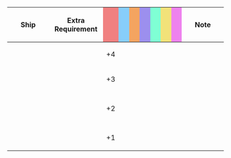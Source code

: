 {|class="wikitable" style="width:100%; text-align: center; vertical-align: middle;"
|-
! style="width: 20%;" | Ship
! style="width: 25%;" | Extra Requirement
! style="width: 5%; background-color: lightcoral;" | {{Firepower}}
! style="width: 5%; background-color: lightskyblue;" | {{Torpedo}}
! style="width: 5%; background-color: sandybrown;" | {{AA}}
! style="width: 5%; background-color: #9C8FEE;" | {{ASW}}
! style="width: 5%; background-color: #7fffd4;" | {{LOS}}
! style="width: 5%; background-color: #F2E279;" | {{Armor}}
! style="width: 5%; background-color: violet;" | {{Evasion}}
! style="width: 20%;" | Note
|-
! {{ShipLink|Shoukaku/Kai Ni|Shoukaku/Kai Ni A}}
| style="text-align:left;" | 
| +4 || || || || || || 
| style="text-align:left;" | 
|-
! {{ShipLink|Akagi/Kai|Akagi/Kai Ni|Akagi/Kai Ni E}}
| style="text-align:left;" | 
| +3 || || || || || || 
| style="text-align:left;" | 
|-
! {{ShipLink|Kaga/Kai}}<br>{{ShipLink|Zuikaku/Kai Ni|Zuikaku/Kai Ni A}}<br>{{ShipLink|Shoukaku|Shoukaku/Kai}}
| style="text-align:left;" | 
| +2 || || || || || || 
| style="text-align:left;" | 
|-
! {{ShipLink|Ryuujou/Kai Ni}}<br>{{ShipLink|Zuikaku|Zuikaku/Kai}}
| style="text-align:left;" | 
| +1 || || || || || || 
| style="text-align:left;" | 
|}